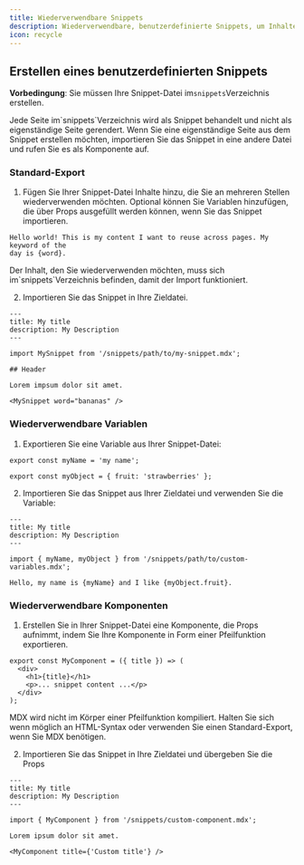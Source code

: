 ```yaml
---
title: Wiederverwendbare Snippets
description: Wiederverwendbare, benutzerdefinierte Snippets, um Inhalte synchron zu halten
icon: recycle
---
```



<SnippetIntro />

## Erstellen eines benutzerdefinierten Snippets

**Vorbedingung**: Sie müssen Ihre Snippet-Datei im`snippets`Verzeichnis erstellen.

<Note>
  Jede Seite im`snippets`Verzeichnis wird als Snippet behandelt und nicht als eigenständige Seite gerendert. Wenn Sie eine eigenständige Seite aus dem Snippet erstellen möchten, importieren Sie das Snippet in eine andere Datei und rufen Sie es als Komponente auf.
</Note>

### Standard-Export

1. Fügen Sie Ihrer Snippet-Datei Inhalte hinzu, die Sie an mehreren Stellen wiederverwenden möchten. Optional können Sie Variablen hinzufügen, die über Props ausgefüllt werden können, wenn Sie das Snippet importieren.

```mdx snippets/my-snippet.mdx
Hello world! This is my content I want to reuse across pages. My keyword of the
day is {word}.
```

<Warning>
  Der Inhalt, den Sie wiederverwenden möchten, muss sich im`snippets`Verzeichnis befinden, damit der Import funktioniert.
</Warning>

2. Importieren Sie das Snippet in Ihre Zieldatei.

```mdx destination-file.mdx
---
title: My title
description: My Description
---

import MySnippet from '/snippets/path/to/my-snippet.mdx';

## Header

Lorem impsum dolor sit amet.

<MySnippet word="bananas" />
```

### Wiederverwendbare Variablen

1. Exportieren Sie eine Variable aus Ihrer Snippet-Datei:

```mdx snippets/path/to/custom-variables.mdx
export const myName = 'my name';

export const myObject = { fruit: 'strawberries' };
```

2. Importieren Sie das Snippet aus Ihrer Zieldatei und verwenden Sie die Variable:

```mdx destination-file.mdx
---
title: My title
description: My Description
---

import { myName, myObject } from '/snippets/path/to/custom-variables.mdx';

Hello, my name is {myName} and I like {myObject.fruit}.
```

### Wiederverwendbare Komponenten

1. Erstellen Sie in Ihrer Snippet-Datei eine Komponente, die Props aufnimmt, indem Sie Ihre Komponente in Form einer Pfeilfunktion exportieren.

```mdx snippets/custom-component.mdx
export const MyComponent = ({ title }) => (
  <div>
    <h1>{title}</h1>
    <p>... snippet content ...</p>
  </div>
);
```

<Warning>
  MDX wird nicht im Körper einer Pfeilfunktion kompiliert. Halten Sie sich wenn möglich an HTML-Syntax oder verwenden Sie einen Standard-Export, wenn Sie MDX benötigen.
</Warning>

2. Importieren Sie das Snippet in Ihre Zieldatei und übergeben Sie die Props

```mdx destination-file.mdx
---
title: My title
description: My Description
---

import { MyComponent } from '/snippets/custom-component.mdx';

Lorem ipsum dolor sit amet.

<MyComponent title={'Custom title'} />
```
